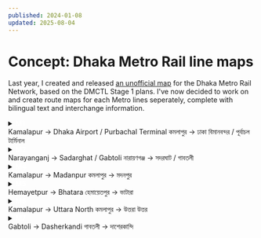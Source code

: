 ```yaml
---
published: 2024-01-08
updated: 2025-08-04
---
```



# Concept: Dhaka Metro Rail line maps

Last year, I created and released [an unofficial map](/garden/dhaka-metro-map) for the Dhaka Metro
Rail Network, based on the DMCTL Stage 1 plans. I've now decided to work on and create route maps
for each Metro lines seperately, complete with bilingual text and interchange information.

<LicenseCard license="cc-by-nc-sa" label="These graphics" labelplural={true} />

<div class="flex flex-col gap-2">

<details>
<summary id="m1" class="flex items-center">
    <strong class="bg-[#fd4750] rounded-sm px-1 mr-2.5 flex-shrink" style="color: white !important">M1</strong>
    <div class="flex flex-col">
        <span>Kamalapur → Dhaka Airport / Purbachal Terminal</span>
        <span>কমলাপুর → ঢাকা বিমানবন্দর / পূর্বাচল টার্মিনাল</span>
    </div>        
</summary>

![Line map for M1, Kamalapur to Dhaka Airport and Purbachal Terminal.](media/dhaka-metro/m1.png)

</details>

<details>
<summary id="m2" class="flex items-center">
    <strong class="bg-[#af31e7] rounded-sm px-1 mr-2.5 flex-shrink" style="color: white !important">M2</strong>
    <div class="flex flex-col">
        <span>Narayanganj → Sadarghat / Gabtoli</span>
        <span>নারায়ণগঞ্জ → সদরঘাট / গাবতলী</span>
    </div>        
</summary>

![Line map for M2, Narayanganj to Sadarghat and Gabtoli.](media/dhaka-metro/m2.png)

</details>

<details>
<summary id="m4" class="flex items-center">
    <strong class="bg-[#0a5cad] rounded-sm px-1 mr-2.5 flex-shrink" style="color: white !important">M4</strong>
    <div class="flex flex-col">
        <span>Kamalapur → Madanpur</span>
        <span>কমলাপুর → মদনপুর</span>
    </div>        
</summary>

![Line map for M4, Kamalapur to Madanpur.](media/dhaka-metro/m4.png)

</details>

<details>
<summary id="m5" class="flex items-center">
    <strong class="bg-[#12b1da] rounded-sm px-1 mr-2.5 flex-shrink" style="color: white !important">M5</strong>
    <div class="flex flex-col">
        <span>Hemayetpur → Bhatara</span>
        <span>হেমায়েতপুর → ভাটারা</span>
    </div>        
</summary>

![Line map for M5, Hemayetpur to Bhatara.](media/dhaka-metro/m5.png)

</details>

<details>
<summary id="m6" class="flex items-center">
    <strong class="bg-[#45723c] rounded-sm px-1 mr-2.5 flex-shrink" style="color: white !important">M6</strong>
    <div class="flex flex-col">
        <span>Kamalapur → Uttara North</span>
        <span>কমলাপুর → উত্তরা উত্তর</span>
    </div>        
</summary>

![Line map for M6, Kamalapur to Uttara North.](media/dhaka-metro/m6.png)

</details>

<details>
<summary id="m7" class="flex items-center">
    <strong class="bg-[#f79b21] rounded-sm px-1 mr-2.5 flex-shrink" style="color: white !important">M7</strong>
    <div class="flex flex-col">
        <span>Gabtoli → Dasherkandi</span>
        <span>গাবতলী → দাশেরকান্দি</span>
    </div>        
</summary>

![Line map for M7, Gabtoli to Dasherkandi.](media/dhaka-metro/m7.png)

</details>

</div>